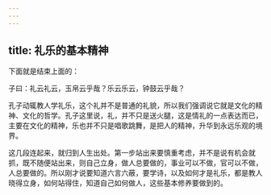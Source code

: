 ```yaml
---
---
---
```

title: 礼乐的基本精神
---




下面就是结束上面的：

子曰：礼云礼云，玉帛云乎哉？乐云乐云，钟鼓云乎哉？

孔子动辄教人学礼乐，这个礼并不是普通的礼貌，所以我们强调说它就是文化的精神、文化的哲学。孔子这里说，礼，并不只是送火腿，这是情礼的一点表达而已，主要在文化的精神，乐也并不只是唱歌跳舞，是把人的精神，升华到永远乐观的境界。

这几段连起来，就归到人生出处。第一步站出来要慎重考虑，并不是说有机会就抓，既不随便站出来，则自己立身，做人总要做的，事业可以不做，官可以不做，人总要做的。所以刚才说要知道六言六蔽，要学诗，以及如何才是礼乐，都是教人晓得立身，如何站得住，知道自己如何做人，这些基本修养要做到的。